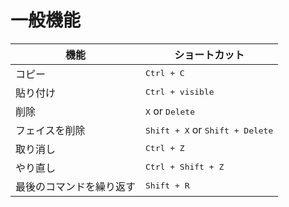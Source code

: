 # 一般機能

| 機能                     | ショートカット                                |
| ------------------------ | --------------------------------------------- |
| コピー                   | <kbd>Ctrl + C</kbd>                             |
| 貼り付け                 | <kbd>Ctrl + visible</kbd>                       |
| 削除                     | <kbd>X</kbd> or <kbd>Delete</kbd>             |
| フェイスを削除           | <kbd>Shift + X</kbd> or <kbd>Shift + Delete</kbd> |
| 取り消し                 | <kbd>Ctrl + Z</kbd>                             |
| やり直し                 | <kbd>Ctrl + Shift + Z</kbd>                       |
| 最後のコマンドを繰り返す | <kbd>Shift + R</kbd>                            |




